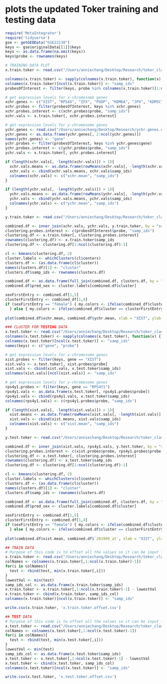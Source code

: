 # plots the updated Toker training and testing data

```r
require('MetaIntegrator')
require('tidyverse')
gse <- getGEOData("GSE22138")
keys <- gse$originalData[[1]]$keys
keys <- as.data.frame(na.omit(keys))
keys$probe <- rownames(keys)

# TRAINING DATA PLOT
x.train.toker <- read.csv("/Users/anniechang/Desktop/Research/toker_class_input/x_train_toker.csv")

colnames(x.train.toker) <- sapply(colnames(x.train.toker), function(x) { substr(x, 2, nchar(x)) } )
colnames(x.train.toker)[ncol(x.train.toker)] <- "samp_ids"
probesOfInterest <- filter(keys, probe %in% colnames(x.train.toker)[1:ncol(x.train.toker)-1])

# get expression levels for x-chromosome genes
xchr.genes <- c("XIST", "RPS4X", "ZFX", "PUDP", "KDM6A", "JPX", "KDM5C", "DDX3X", "ZRSR2", "EIF2S3")
xchr.probes <- filter(probesOfInterest, keys %in% xchr.genes)
xchr.probes.interest <- c(xchr.probes$probe, "samp_ids")
xchr.vals <- x.train.toker[, xchr.probes.interest]

# get expression levels for y-chromosome genes
ychr.genes <- read.csv("/Users/anniechang/Desktop/Research/ychr.genes.csv")
ychr.genes <- as.data.frame(ychr.genes[, 2:ncol(ychr.genes)])
names(ychr.genes) <- "gene"
ychr.probes <- filter(probesOfInterest, keys %in% ychr.genes$gene)
ychr.probes.interest <- c(ychr.probes$probe, "samp_ids")
ychr.vals <- x.train.toker[, ychr.probes.interest]

if (length(xchr.vals[, -length(xchr.vals)]) > 1){ 
  xchr.vals.means <- as.data.frame(rowMeans(xchr.vals[, -length(xchr.vals)], na.rm=TRUE))
  xchr.vals <- cbind(xchr.vals.means, xchr.vals$samp_ids)
  colnames(xchr.vals) <- c("xchr.mean", "samp_ids")
}

if (length(ychr.vals[, -length(ychr.vals)]) > 1){ 
  ychr.vals.means <- as.data.frame(rowMeans(ychr.vals[, -length(ychr.vals)], na.rm=TRUE))
  ychr.vals <- cbind(ychr.vals.means, ychr.vals$samp_ids)
  colnames(ychr.vals) <- c("ychr.mean", "samp_ids")
}

y.train.toker <- read.csv("/Users/anniechang/Desktop/Research/toker_class_input/y_train_toker.csv")

combined.df <- inner_join(xchr.vals, ychr.vals, y.train.toker, by = "samp_ids")
clustering.probes.interest <- c(probesOfInterest$probe, "samp_ids")
clustering.df <- x.train.toker[, clustering.probes.interest]
rownames(clustering.df) <- x.train.toker$samp_ids
clustering.df <- clustering.df[1:ncol(clustering.df)-1]

cl <- kmeans(clustering.df, 2)
cluster.labels <- whichClusters(cl$centers)
clusters.df <- (as.data.frame(cl$cluster))
names(clusters.df)[1] <- "cluster"
clusters.df$samp_ids <- rownames(clusters.df)

combined.df <- as.data.frame(full_join(combined.df, clusters.df, by = "samp_ids"))
combined.df$pred_sex <- cluster.labels[combined.df$cluster]

sexFirstEntry <- combined.df[1,5]
clusterFirstEntry <- combined_df[1,4]
if (sexFirstEntry == "female") { my.colors <- ifelse(combined_df$cluster == clusterFirstEntry, "red", "blue") 
  } else { my.colors <- ifelse(combined_df$cluster == clusterFirstEntry, "blue", "red") }
  
plot(combined.df$xchr.mean, combined.df$ychr.mean, xlab = "XIST", ylab = "RPS4Y1", col = my.colors) # updatedTokerTrainCluster.png
```

```r
### CLUSTER FOR TESTING DATA
x.test.toker <- read.csv("/Users/anniechang/Desktop/Research/toker_class_input/x_test_toker.csv")
colnames(x.test.toker) <- sapply(colnames(x.test.toker), function(x) { substr(x, 2, nchar(x)) } )
colnames(x.test.toker)[ncol(x.test.toker)] <- "samp_ids"
names(keys) <- c("gene", "probe")

# get expression levels for x-chromosome genes
xist.probes <- filter(keys, gene == "XIST")
xist.vals <- x.test.toker[, xist.probes$probe]
xist.vals <- cbind(xist.vals, x.test.toker$samp_ids)
colnames(xist.vals)[ncol(xist.vals)] <- "samp_ids"

# get expression levels for y-chromosome genes
rps4y1.probes <- filter(keys, gene == "RPS4Y1")
rps4y1.vals <- as.data.frame(x.test.toker[, rps4y1.probes$probe])
rps4y1.vals <- cbind(rps4y1.vals, x.test.toker$samp_ids)
colnames(rps4y1.vals) <- c(rps4y1.probes$probe, "samp_ids")

if (length(xist.vals[, -length(xist.vals)]) > 1){ 
  xist.means <- as.data.frame(rowMeans(xist.vals[, -length(xist.vals)], na.rm=TRUE))
  xist.vals <- cbind(xist.means, xist.vals$samp_ids)
  colnames(xist.vals) <- c("xist.mean", "samp_ids")
}

y.test.toker <- read.csv("/Users/anniechang/Desktop/Research/toker_class_input/y_test_toker.csv")

combined.df <- inner_join(xist.vals, rps4y1.vals, y.test.toker, by = "samp_ids")
clustering.probes.interest <- c(xist.probes$probe, rps4y1.probes$probe, "samp_ids")
clustering.df <- x.test.toker[, clustering.probes.interest]
rownames(clustering.df) <- x.test.toker$samp_ids
clustering.df <- clustering.df[1:ncol(clustering.df)-1]

cl <- kmeans(clustering.df, 2)
cluster.labels <- whichClusters(cl$centers)
clusters.df <- (as.data.frame(cl$cluster))
names(clusters.df)[1] <- "cluster"
clusters.df$samp_ids <- rownames(clusters.df)

combined.df <- as.data.frame(full_join(combined.df, clusters.df, by = "samp_ids"))
combined.df$pred_sex <- cluster.labels[combined.df$cluster]

sexFirstEntry <- combined.df[1,5]
clusterFirstEntry <- combined.df[1,4]
if (sexFirstEntry == "female") { my.colors <- ifelse(combined.df$cluster == clusterFirstEntry, "red", "blue") 
  } else { my.colors <- ifelse(combined.df$cluster == clusterFirstEntry, "blue", "red") }
  
plot(combined.df$xist.mean, combined.df$`201909_at`, xlab = "XIST", ylab = "RPS4Y1", col = my.colors, xlim = c(4,11), ylim = c(5,13)) # updatedTokerTrainCluster.png
```

```r
## TRAIN DATA
# Purpose of this code is to offset all the values so it can be input for feature selection
x.train.toker <- read.csv("/Users/anniechang/Desktop/Research/toker_class_input/x_train_toker.csv")
colNames <- colnames(x.train.toker[,1:ncol(x.train.toker)-1])
for(i in colNames){
  test <- rbind(test, min(x.train.toker[,i]))
}
lowestVal <- min(test)
samp_ids_col <- as.data.frame(x.train.toker$samp_ids)
x.train.toker <- x.train.toker[,1:ncol(x.train.toker)-1] - lowestVal
x.train.toker <- cbind(x.train.toker, samp_ids_col)
colnames(x.train.toker)[ncol(x.train.toker)] <- "samp_ids"

write.csv(x.train.toker, 'x.train.toker.offset.csv')
```

```r
## TEST DATA
# Purpose of this code is to offset all the values so it can be input for feature selection
x.test.toker <- read.csv("/Users/anniechang/Desktop/Research/toker_class_input/x_test_toker.csv")
colNames <- colnames(x.test.toker[,1:ncol(x.test.toker)-1])
for(i in colNames){
  test <- rbind(test, min(x.test.toker[,i]))
}
lowestVal <- min(test)
samp_ids_col <- as.data.frame(x.test.toker$samp_ids)
x.test.toker <- x.test.toker[,1:ncol(x.test.toker)-1] - lowestVal
x.test.toker <- cbind(x.test.toker, samp_ids_col)
colnames(x.test.toker)[ncol(x.test.toker)] <- "samp_ids"

write.csv(x.test.toker, 'x.test.toker.offset.csv')
```




